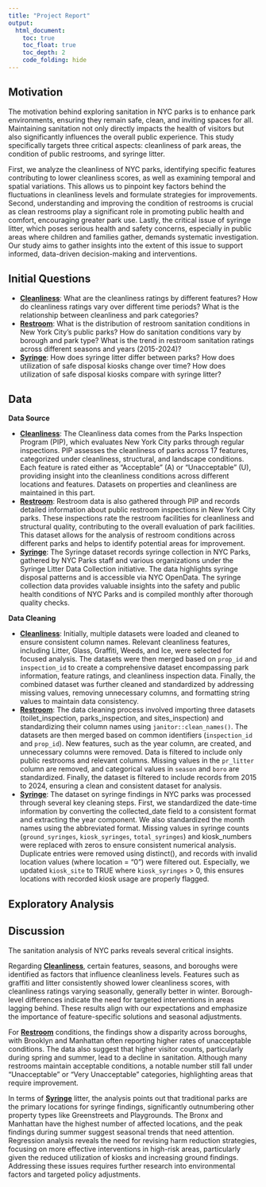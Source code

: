 ```yaml
---
title: "Project Report"
output:   
  html_document:
    toc: true
    toc_float: true
    toc_depth: 2
    code_folding: hide
---
```


## Motivation

The motivation behind exploring sanitation in NYC parks is to enhance park environments, ensuring they remain safe, clean, and inviting spaces for all. Maintaining sanitation not only directly impacts the health of visitors but also significantly influences the overall public experience. This study specifically targets three critical aspects: cleanliness of park areas, the condition of public restrooms, and syringe litter.

First, we analyze the cleanliness of NYC parks, identifying specific features contributing to lower cleanliness scores, as well as examining temporal and spatial variations. This allows us to pinpoint key factors behind the fluctuations in cleanliness levels and formulate strategies for improvements. Second, understanding and improving the condition of restrooms is crucial as clean restrooms play a significant role in promoting public health and comfort, encouraging greater park use. Lastly, the critical issue of syringe litter, which poses serious health and safety concerns, especially in public areas where children and families gather, demands systematic investigation. Our study aims to gather insights into the extent of this issue to support informed, data-driven decision-making and interventions.

## Initial Questions

- [**Cleanliness**](cleanliness.html): What are the cleanliness ratings by different features? How do cleanliness ratings vary over different time periods? What is the relationship between cleanliness and park categories?  
- [**Restroom**](restroom.html): What is the distribution of restroom sanitation conditions in New York City’s public parks? How do sanitation conditions vary by borough and park type? What is the trend in restroom sanitation ratings across different seasons and years (2015-2024)?  
- [**Syringe**](syringe.html): How does syringe litter differ between parks? How does utilization of safe disposal kiosks change over time? How does utilization of safe disposal kiosks compare with syringe litter?

## Data
**Data Source**  

- [**Cleanliness**](cleanliness.html): The Cleanliness data comes from the Parks Inspection Program (PIP), which evaluates New York City parks through regular inspections. PIP assesses the cleanliness of parks across 17 features, categorized under cleanliness, structural, and landscape conditions. Each feature is rated either as "Acceptable" (A) or "Unacceptable" (U), providing insight into the cleanliness conditions across different locations and features. Datasets on properties and cleanliness are maintained in this part.  
- [**Restroom**](restroom.html): Restroom data is also gathered through PIP and records detailed information about public restroom inspections in New York City parks. These inspections rate the restroom facilities for cleanliness and structural quality, contributing to the overall evaluation of park facilities. This dataset allows for the analysis of restroom conditions across different parks and helps to identify potential areas for improvement.  
- [**Syringe**](syringe.html): The Syringe dataset records syringe collection in NYC Parks, gathered by NYC Parks staff and various organizations under the Syringe Litter Data Collection initiative. The data highlights syringe disposal patterns and is accessible via NYC OpenData. The syringe collection data provides valuable insights into the safety and public health conditions of NYC Parks and is compiled monthly after thorough quality checks.  

**Data Cleaning**  

- [**Cleanliness**](cleanliness.html): Initially, multiple datasets were loaded and cleaned to ensure consistent column names. Relevant cleanliness features, including Litter, Glass, Graffiti, Weeds, and Ice, were selected for focused analysis. The datasets were then merged based on `prop_id` and `inspection_id` to create a comprehensive dataset encompassing park information, feature ratings, and cleanliness inspection data. Finally, the combined dataset was further cleaned and standardized by addressing missing values, removing unnecessary columns, and formatting string values to maintain data consistency.  
- [**Restroom**](restroom.html): The data cleaning process involved importing three datasets (toilet_inspection, parks_inspection, and sites_inspection) and standardizing their column names using `janitor::clean_names()`. The datasets are then merged based on common identifiers (`inspection_id` and `prop_id`). New features, such as the year column, are created, and unnecessary columns were removed. Data is filtered to include only public restrooms and relevant columns. Missing values in the `pr_litter` column are removed, and categorical values in `season` and `boro` are standardized. Finally, the dataset is filtered to include records from 2015 to 2024, ensuring a clean and consistent dataset for analysis.  
- [**Syringe**](syringe.html): The dataset on syringe findings in NYC parks was processed through several key cleaning steps. First, we standardized the date-time information by converting the collected_date field to a consistent format and extracting the year component. We also standardized the month names using the abbreviated format. Missing values in syringe counts (`ground_syringes`, `kiosk_syringes`, `total_syringes`) and kiosk_numbers were replaced with zeros to ensure consistent numerical analysis. Duplicate entries were removed using distinct(), and records with invalid location values (where location = “0”) were filtered out. Especially, we updated `kiosk_site` to TRUE where `kiosk_syringes` > 0, this ensures locations with recorded kiosk usage are properly flagged.  


## Exploratory Analysis


## Discussion

The sanitation analysis of NYC parks reveals several critical insights. 

Regarding [**Cleanliness**](cleanliness.html), certain features, seasons, and boroughs were identified as factors that influence cleanliness levels. Features such as graffiti and litter consistently showed lower cleanliness scores, with cleanliness ratings varying seasonally, generally better in winter. Borough-level differences indicate the need for targeted interventions in areas lagging behind. These results align with our expectations and emphasize the importance of feature-specific solutions and seasonal adjustments.

For [**Restroom**](restroom.html) conditions, the findings show a disparity across boroughs, with Brooklyn and Manhattan often reporting higher rates of unacceptable conditions. The data also suggest that higher visitor counts, particularly during spring and summer, lead to a decline in sanitation. Although many restrooms maintain acceptable conditions, a notable number still fall under "Unacceptable" or "Very Unacceptable" categories, highlighting areas that require improvement.

In terms of [**Syringe**](syringe.html) litter, the analysis points out that traditional parks are the primary locations for syringe findings, significantly outnumbering other property types like Greenstreets and Playgrounds. The Bronx and Manhattan have the highest number of affected locations, and the peak findings during summer suggest seasonal trends that need attention. Regression analysis reveals the need for revising harm reduction strategies, focusing on more effective interventions in high-risk areas, particularly given the reduced utilization of kiosks and increasing ground findings. Addressing these issues requires further research into environmental factors and targeted policy adjustments.
